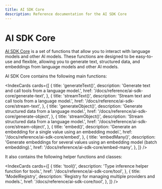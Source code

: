 ```yaml
---
title: AI SDK Core
description: Reference documentation for the AI SDK Core
---
```


# AI SDK Core

[AI SDK Core](/docs/ai-sdk-core) is a set of functions that allow you to interact with language models and other AI models.
These functions are designed to be easy-to-use and flexible, allowing you to generate text, structured data,
and embeddings from language models and other AI models.

AI SDK Core contains the following main functions:

<IndexCards
  cards={[
    {
      title: 'generateText()',
      description: 'Generate text and call tools from a language model.',
      href: '/docs/reference/ai-sdk-core/generate-text',
    },
    {
      title: 'streamText()',
      description: 'Stream text and call tools from a language model.',
      href: '/docs/reference/ai-sdk-core/stream-text',
    },
    {
      title: 'generateObject()',
      description: 'Generate structured data from a language model.',
      href: '/docs/reference/ai-sdk-core/generate-object',
    },
    {
      title: 'streamObject()',
      description: 'Stream structured data from a language model.',
      href: '/docs/reference/ai-sdk-core/stream-object',
    },
    {
      title: 'embed()',
      description:
        'Generate an embedding for a single value using an embedding model.',
      href: '/docs/reference/ai-sdk-core/embed',
    },
    {
      title: 'embedMany()',
      description:
        'Generate embeddings for several values using an embedding model (batch embedding).',
      href: '/docs/reference/ai-sdk-core/embed-many',
    },
  ]}
/>

It also contains the following helper functions and classes:

<IndexCards
  cards={[
    {
      title: 'tool()',
      description: 'Type inference helper function for tools.',
      href: '/docs/reference/ai-sdk-core/tool',
    },
    {
      title: 'ModelRegistry',
      description: 'Registry for managing multiple providers and models.',
      href: '/docs/reference/ai-sdk-core/tool',
    },
  ]}
/>
